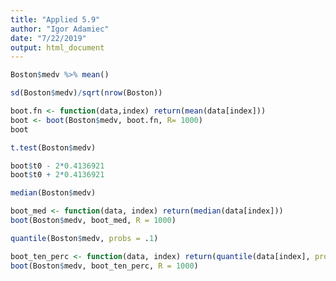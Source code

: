 ```yaml
---
title: "Applied 5.9"
author: "Igor Adamiec"
date: "7/22/2019"
output: html_document
---
```


```r
Boston$medv %>% mean()
```

```r
sd(Boston$medv)/sqrt(nrow(Boston))
```

```r
boot.fn <- function(data,index) return(mean(data[index]))
boot <- boot(Boston$medv, boot.fn, R= 1000)
boot
```

```r
t.test(Boston$medv)
```

```r
boot$t0 - 2*0.4136921
boot$t0 + 2*0.4136921

```

```r
median(Boston$medv)
```

```r
boot_med <- function(data, index) return(median(data[index]))
boot(Boston$medv, boot_med, R = 1000)
```

```r
quantile(Boston$medv, probs = .1)
```

```r
boot_ten_perc <- function(data, index) return(quantile(data[index], probs = .1))
boot(Boston$medv, boot_ten_perc, R = 1000)
```

